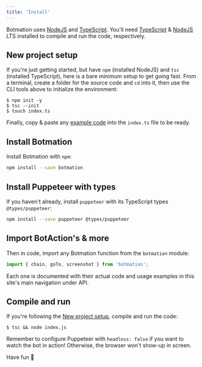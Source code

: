 ```yaml
---
title: 'Install'
---
```


Botmation uses [NodeJS](http://nodejs.org/) and [TypeScript](https://www.typescriptlang.org/). You'll need [TypeScript](https://www.npmjs.com/package/typescript) & [NodeJS](http://nodejs.org/) LTS installed to compile and run the code, respectively.

## New project setup

If you're just getting started, but have `npm` (installed NodeJS) and `tsc` (installed TypeScript), here is a bare minimum setup to get going fast. From a terminal, create a folder for the source code and `cd` into it, then use the CLI tools above to initialize the environment:
```
$ npm init -y
$ tsc --init
$ touch index.ts
```
Finally, copy & paste any [example code](/examples) into the `index.ts` file to be ready.

## Install Botmation

Install Botmation with `npm`:

```bash
npm install --save botmation
```

## Install Puppeteer with types

If you haven't already, install `puppeteer` with its TypeScript types `@types/puppeteer`:

```bash
npm install --save puppeteer @types/puppeteer
```

## Import BotAction's & more

Then in code, import any Botmation function from the `botmation` module:
```typescript
import { chain, goTo, screenshot } from 'botmation';
```

Each one is documented with their actual code and usage examples in this site's main navigation under API.

## Compile and run

If you're following the [New project setup](#new-project-setup), compile and run the code:
```
$ tsc && node index.js
```

Remember to configure Puppeteer with `headless: false` if you want to watch the bot in action! Otherwise, the browser won't show-up in screen.

Have fun 🚀